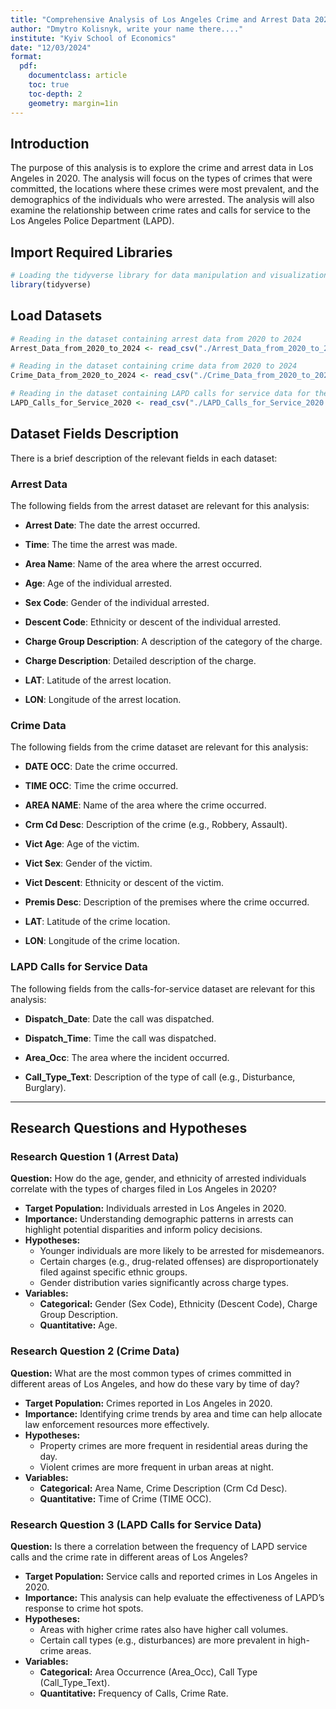 ```yaml
---
title: "Comprehensive Analysis of Los Angeles Crime and Arrest Data 2020"
author: "Dmytro Kolisnyk, write your name there...."
institute: "Kyiv School of Economics"
date: "12/03/2024"
format: 
  pdf:
    documentclass: article
    toc: true
    toc-depth: 2
    geometry: margin=1in
---
```


## Introduction

The purpose of this analysis is to explore the crime and arrest data in Los Angeles in 2020. The analysis will focus on the types of crimes that were committed, the locations where these crimes were most prevalent, and the demographics of the individuals who were arrested. The analysis will also examine the relationship between crime rates and calls for service to the Los Angeles Police Department (LAPD).

## Import Required Libraries

```r
# Loading the tidyverse library for data manipulation and visualization
library(tidyverse)
```

## Load Datasets

```r
# Reading in the dataset containing arrest data from 2020 to 2024
Arrest_Data_from_2020_to_2024 <- read_csv("./Arrest_Data_from_2020_to_2024.csv")

# Reading in the dataset containing crime data from 2020 to 2024
Crime_Data_from_2020_to_2024 <- read_csv("./Crime_Data_from_2020_to_2024.csv")

# Reading in the dataset containing LAPD calls for service data for the year 2020
LAPD_Calls_for_Service_2020 <- read_csv("./LAPD_Calls_for_Service_2020.csv")
```

## Dataset Fields Description

There is a brief description of the relevant fields in each dataset:

### Arrest Data
The following fields from the arrest dataset are relevant for this analysis:

- **Arrest Date**: The date the arrest occurred.

- **Time**: The time the arrest was made.

- **Area Name**: Name of the area where the arrest occurred.

- **Age**: Age of the individual arrested.

- **Sex Code**: Gender of the individual arrested.

- **Descent Code**: Ethnicity or descent of the individual arrested.

- **Charge Group Description**: A description of the category of the
 charge.
- **Charge Description**: Detailed description of the charge.

- **LAT**: Latitude of the arrest location.

- **LON**: Longitude of the arrest location.


### Crime Data

The following fields from the crime dataset are relevant for this analysis:

- **DATE OCC**: Date the crime occurred.

- **TIME OCC**: Time the crime occurred.

- **AREA NAME**: Name of the area where the crime occurred.

- **Crm Cd Desc**: Description of the crime (e.g., Robbery, Assault).

- **Vict Age**: Age of the victim.

- **Vict Sex**: Gender of the victim.

- **Vict Descent**: Ethnicity or descent of the victim.

- **Premis Desc**: Description of the premises where the crime occurred.

- **LAT**: Latitude of the crime location.

- **LON**: Longitude of the crime location.


### LAPD Calls for Service Data
The following fields from the calls-for-service dataset are relevant for this analysis:

- **Dispatch_Date**: Date the call was dispatched.

- **Dispatch_Time**: Time the call was dispatched.

- **Area_Occ**: The area where the incident occurred.

- **Call_Type_Text**: Description of the type of call (e.g., Disturbance,
 Burglary).


---

## Research Questions and Hypotheses

### Research Question 1 (Arrest Data)
**Question:** How do the age, gender, and ethnicity of arrested individuals correlate with the types of charges filed in Los Angeles in 2020?

- **Target Population:** Individuals arrested in Los Angeles in 2020.
- **Importance:** Understanding demographic patterns in arrests can highlight potential disparities and inform policy decisions.
- **Hypotheses:**
  - Younger individuals are more likely to be arrested for misdemeanors.
  - Certain charges (e.g., drug-related offenses) are disproportionately filed against specific ethnic groups.
  - Gender distribution varies significantly across charge types.
- **Variables:**
  - **Categorical:** Gender (Sex Code), Ethnicity (Descent Code), Charge Group Description.
  - **Quantitative:** Age.

### Research Question 2 (Crime Data)
**Question:** What are the most common types of crimes committed in different areas of Los Angeles, and how do these vary by time of day?

- **Target Population:** Crimes reported in Los Angeles in 2020.
- **Importance:** Identifying crime trends by area and time can help allocate law enforcement resources more effectively.
- **Hypotheses:**
  - Property crimes are more frequent in residential areas during the day.
  - Violent crimes are more frequent in urban areas at night.
- **Variables:**
  - **Categorical:** Area Name, Crime Description (Crm Cd Desc).
  - **Quantitative:** Time of Crime (TIME OCC).

### Research Question 3 (LAPD Calls for Service Data)
**Question:** Is there a correlation between the frequency of LAPD service calls and the crime rate in different areas of Los Angeles?

- **Target Population:** Service calls and reported crimes in Los Angeles in 2020.
- **Importance:** This analysis can help evaluate the effectiveness of LAPD's response to crime hot spots.
- **Hypotheses:**
  - Areas with higher crime rates also have higher call volumes.
  - Certain call types (e.g., disturbances) are more prevalent in high-crime areas.
- **Variables:**
  - **Categorical:** Area Occurrence (Area_Occ), Call Type (Call_Type_Text).
  - **Quantitative:** Frequency of Calls, Crime Rate.

